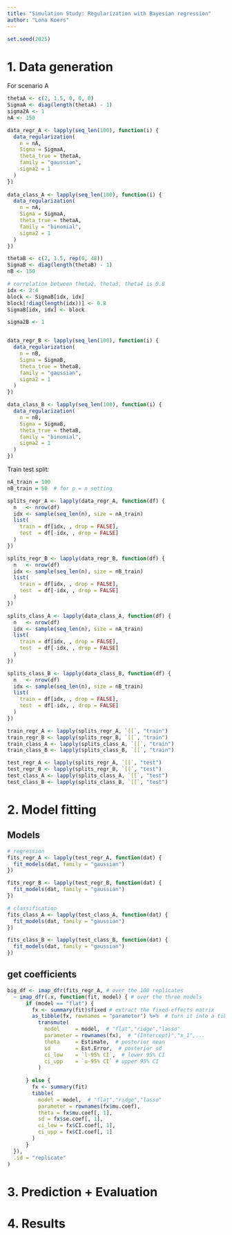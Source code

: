 ```yaml
---
title: "Simulation Study: Regularization with Bayesian regression"
author: "Lona Koers"
---
```


```r
set.seed(2025)
```

# 1. Data generation

For scenario A

```r
thetaA <- c(2, 1.5, 0, 0, 0)
SigmaA <- diag(length(thetaA) - 1)
sigma2A <- 1
nA <- 150

data_regr_A <- lapply(seq_len(100), function(i) {
  data_regularization(
    n = nA,
    Sigma = SigmaA,
    theta_true = thetaA,
    family = "gaussian",
    sigma2 = 1
  )
})
  
data_class_A <- lapply(seq_len(100), function(i) {
  data_regularization(
    n = nA,
    Sigma = SigmaA,
    theta_true = thetaA,
    family = "binomial",
    sigma2 = 1
  )
})
```


```r
thetaB <- c(2, 1.5, rep(0, 48))
SigmaB <- diag(length(thetaB) - 1)
nB <- 150

# correlation between theta2, theta3, theta4 is 0.8
idx <- 2:4
block <- SigmaB[idx, idx]
block[!diag(length(idx))] <- 0.8
SigmaB[idx, idx] <- block

sigma2B <- 1


data_regr_B <- lapply(seq_len(100), function(i) {
  data_regularization(
    n = nB,
    Sigma = SigmaB,
    theta_true = thetaB,
    family = "gaussian",
    sigma2 = 1
  )
})

data_class_B <- lapply(seq_len(100), function(i) {
  data_regularization(
    n = nB,
    Sigma = SigmaB,
    theta_true = thetaB,
    family = "binomial",
    sigma2 = 1
  )
})
```

Train test split:

```r
nA_train = 100
nB_train = 50  # for p = n setting

splits_regr_A <- lapply(data_regr_A, function(df) {
  n   <- nrow(df)
  idx <- sample(seq_len(n), size = nA_train)
  list(
    train = df[idx, , drop = FALSE],
    test  = df[-idx, , drop = FALSE]
  )
})

splits_regr_B <- lapply(data_regr_B, function(df) {
  n   <- nrow(df)
  idx <- sample(seq_len(n), size = nB_train)
  list(
    train = df[idx, , drop = FALSE],
    test  = df[-idx, , drop = FALSE]
  )
})

splits_class_A <- lapply(data_class_A, function(df) {
  n   <- nrow(df)
  idx <- sample(seq_len(n), size = nA_train)
  list(
    train = df[idx, , drop = FALSE],
    test  = df[-idx, , drop = FALSE]
  )
})

splits_class_B <- lapply(data_class_B, function(df) {
  n   <- nrow(df)
  idx <- sample(seq_len(n), size = nB_train)
  list(
    train = df[idx, , drop = FALSE],
    test  = df[-idx, , drop = FALSE]
  )
})

train_regr_A <- lapply(splits_regr_A, `[[`, "train")
train_regr_B <- lapply(splits_regr_B, `[[`, "train")
train_class_A <- lapply(splits_class_A, `[[`, "train")
train_class_B <- lapply(splits_class_B, `[[`, "train")

test_regr_A <- lapply(splits_regr_A, `[[`, "test")
test_regr_B <- lapply(splits_regr_B, `[[`, "test")
test_class_A <- lapply(splits_class_A, `[[`, "test")
test_class_B <- lapply(splits_class_B, `[[`, "test")
```


# 2. Model fitting

## Models

```r
# regression
fits_regr_A <- lapply(test_regr_A, function(dat) {
  fit_models(dat, family = "gaussian")
})

fits_regr_B <- lapply(test_regr_B, function(dat) {
  fit_models(dat, family = "gaussian")
})

# classification
fits_class_A <- lapply(test_class_A, function(dat) {
  fit_models(dat, family = "gaussian")
})

fits_class_B <- lapply(test_class_B, function(dat) {
  fit_models(dat, family = "gaussian")
})
```


## get coefficients

```r

big_df <- imap_dfr(fits_regr_A, # over the 100 replicates
  ~ imap_dfr(.x, function(fit, model) { # over the three models
      if (model == "flat") {
        fx <- summary(fit)$fixed # extract the fixed-effects matrix
        as_tibble(fx, rownames = "parameter") %>%  # turn it into a tibble
          transmute(
            model     = model,  # "flat","ridge","lasso"
            parameter = rownames(fx),  # "(Intercept)","x_1",...
            theta     = Estimate,  # posterior mean
            sd        = Est.Error,  # posterior sd
            ci_low    = `l-95% CI`,  # lower 95% CI
            ci_upp    = `u-95% CI` # upper 95% CI
          )
        
      } else {
        fx <- summary(fit)
        tibble(
          model = model,  # "flat","ridge","lasso"
          parameter = rownames(fx$mu.coef),
          theta = fx$mu.coef[, 1],
          sd = fx$se.coef[, 1],
          ci_low = fx$CI.coef[, 1],
          ci_upp = fx$CI.coef[, 1]
        )
      }
  }),
  .id = "replicate"
)

```


# 3. Prediction + Evaluation



# 4. Results

